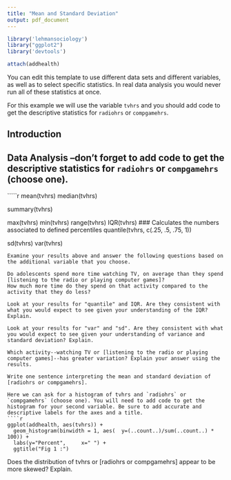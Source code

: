 ```yaml
---
title: "Mean and Standard Deviation"
output: pdf_document
---
```



````r

library('lehmansociology')
library("ggplot2")
library('devtools')

attach(addhealth)

````

You can edit this template to use different data sets and different variables, as well as to select specific statistics. In real data analysis you would never run all of these statistics at once.


For this example we will use the variable `tvhrs` and you should add code to get the descriptive statistics for `radiohrs` or `compgamehrs`.



## Introduction
<!-- Write your introduction here: What is this about? -->


## Data Analysis --don't forget to add code to get the descriptive statistics for `radiohrs` or `compgamehrs` (choose one).

`````r
mean(tvhrs)
median(tvhrs)

summary(tvhrs)

max(tvhrs)
min(tvhrs)
range(tvhrs)
IQR(tvhrs)
### Calculates the numbers associated to defined percentiles
quantile(tvhrs, c(.25, .5, .75, 1))

sd(tvhrs)
var(tvhrs)
````
Examine your results above and answer the following questions based on the additional variable that you choose.

Do adolescents spend more time watching TV, on average than they spend [listening to the radio or playing computer games]? 
How much more time do they spend on that activity compared to the activity that they do less?

Look at your results for "quantile" and IQR. Are they consistent with what you would expect to see given your understanding of the IQR? Explain.

Look at your results for "var" and "sd". Are they consistent with what you would expect to see given your understanding of variance and standard deviation? Explain.

Which activity--watching TV or [listening to the radio or playing computer games]--has greater variation? Explain your answer using the results.

Write one sentence interpreting the mean and standard deviation of [radiohrs or compgamehrs].

Here we can ask for a histogram of tvhrs and `radiohrs` or `compgamehrs` (choose one). You will need to add code to get the histogram for your second variable. Be sure to add accurate and descriptive labels for the axes and a title.
````r
ggplot(addhealth, aes(tvhrs)) + 
  geom_histogram(binwidth = 1, aes(  y=(..count..)/sum(..count..) * 100)) + 
  labs(y="Percent",     x=" ") +
  ggtitle("Fig 1 :")
````

Does the distribution of tvhrs or [radiohrs or compgamehrs] appear to be more skewed? Explain.